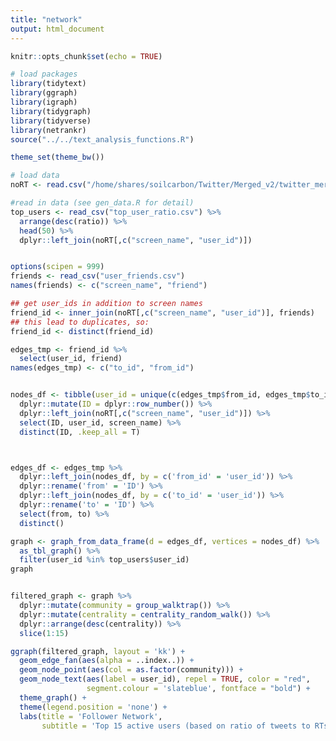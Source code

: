 ```yaml
---
title: "network"
output: html_document
---
```


```r
knitr::opts_chunk$set(echo = TRUE)
```


```r
# load packages
library(tidytext)
library(ggraph)
library(igraph)
library(tidygraph)
library(tidyverse)
library(netrankr)
source("../../text_analysis_functions.R")

theme_set(theme_bw())

# load data
noRT <- read.csv("/home/shares/soilcarbon/Twitter/Merged_v2/twitter_merged_noRT_v2.csv", stringsAsFactors = FALSE)
```


```r
#read in data (see gen_data.R for detail)
top_users <- read_csv("top_user_ratio.csv") %>% 
  arrange(desc(ratio)) %>% 
  head(50) %>% 
  dplyr::left_join(noRT[,c("screen_name", "user_id")])


options(scipen = 999)
friends <- read_csv("user_friends.csv")
names(friends) <- c("screen_name", "friend")

## get user_ids in addition to screen names
friend_id <- inner_join(noRT[,c("screen_name", "user_id")], friends)
## this lead to duplicates, so:
friend_id <- distinct(friend_id)

edges_tmp <- friend_id %>% 
  select(user_id, friend)
names(edges_tmp) <- c("to_id", "from_id")


nodes_df <- tibble(user_id = unique(c(edges_tmp$from_id, edges_tmp$to_id))) %>%
  dplyr::mutate(ID = dplyr::row_number()) %>% 
  dplyr::left_join(noRT[,c("screen_name", "user_id")]) %>% 
  select(ID, user_id, screen_name) %>% 
  distinct(ID, .keep_all = T)



edges_df <- edges_tmp %>%
  dplyr::left_join(nodes_df, by = c('from_id' = 'user_id')) %>%
  dplyr::rename('from' = 'ID') %>%
  dplyr::left_join(nodes_df, by = c('to_id' = 'user_id')) %>%
  dplyr::rename('to' = 'ID') %>%
  select(from, to) %>% 
  distinct()

graph <- graph_from_data_frame(d = edges_df, vertices = nodes_df) %>%
  as_tbl_graph() %>%
  filter(user_id %in% top_users$user_id) 
graph


filtered_graph <- graph %>% 
  dplyr::mutate(community = group_walktrap()) %>% 
  dplyr::mutate(centrality = centrality_random_walk()) %>% 
  dplyr::arrange(desc(centrality)) %>% 
  slice(1:15)

ggraph(filtered_graph, layout = 'kk') +
  geom_edge_fan(aes(alpha = ..index..)) +
  geom_node_point(aes(col = as.factor(community))) +
  geom_node_text(aes(label = user_id), repel = TRUE, color = "red",
                 segment.colour = 'slateblue', fontface = "bold") +
  theme_graph() +
  theme(legend.position = 'none') +
  labs(title = 'Follower Network',
       subtitle = 'Top 15 active users (based on ratio of tweets to RTs, and centrality)')
```

